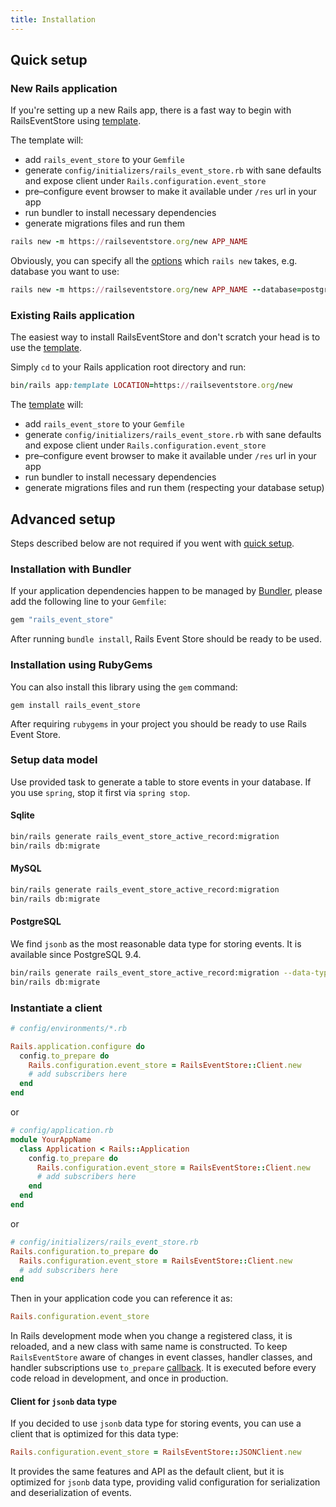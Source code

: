 ```yaml
---
title: Installation
---
```



## Quick setup

### New Rails application

If you're setting up a new Rails app, there is a fast way to begin with RailsEventStore using [template](https://railseventstore.org/new).

The template will:

- add `rails_event_store` to your `Gemfile`
- generate `config/initializers/rails_event_store.rb` with sane defaults and expose client under `Rails.configuration.event_store`
- pre–configure event browser to make it available under `/res` url in your app
- run bundler to install necessary dependencies
- generate migrations files and run them

```ruby
rails new -m https://railseventstore.org/new APP_NAME
```

<AsciinemaWidget
  src="https://asciinema.org/a/554171.js"
  id="asciicast-554171"
/>

Obviously, you can specify all the [options](https://guides.rubyonrails.org/command_line.html#rails-new) which `rails new` takes, e.g. database you want to use:

```ruby
rails new -m https://railseventstore.org/new APP_NAME --database=postgresql
```

### Existing Rails application

The easiest way to install RailsEventStore and don't scratch your head is to use the [template](https://railseventstore.org/new).

Simply `cd` to your Rails application root directory and run:

```ruby
bin/rails app:template LOCATION=https://railseventstore.org/new
```
<AsciinemaWidget
id="asciicast-554180" src="https://asciinema.org/a/554180.js"
/>

The <a href="https://railseventstore.org/new">template</a> will:

- add `rails_event_store` to your `Gemfile`
- generate `config/initializers/rails_event_store.rb` with sane defaults and expose client under `Rails.configuration.event_store`
- pre–configure event browser to make it available under `/res` url in your app
- run bundler to install necessary dependencies
- generate migrations files and run them (respecting your database setup)

## Advanced setup

Steps described below are not required if you went with [quick setup](#quick-setup).

### Installation with Bundler

If your application dependencies happen to be managed by [Bundler](http://bundler.io/), please add the following line to your `Gemfile`:

```ruby
gem "rails_event_store"
```

After running `bundle install`, Rails Event Store should be ready to be used.

### Installation using RubyGems

You can also install this library using the `gem` command:

```
gem install rails_event_store
```

After requiring `rubygems` in your project you should be ready to use Rails Event Store.

### Setup data model

Use provided task to generate a table to store events in your database.
If you use `spring`, stop it first via `spring stop`.

#### Sqlite

```bash
bin/rails generate rails_event_store_active_record:migration
bin/rails db:migrate
```

#### MySQL

```bash
bin/rails generate rails_event_store_active_record:migration
bin/rails db:migrate
```

#### PostgreSQL

We find `jsonb` as the most reasonable data type for storing events. It is available since PostgreSQL 9.4.

```bash
bin/rails generate rails_event_store_active_record:migration --data-type=jsonb
bin/rails db:migrate
```

### Instantiate a client

```ruby
# config/environments/*.rb

Rails.application.configure do
  config.to_prepare do
    Rails.configuration.event_store = RailsEventStore::Client.new
    # add subscribers here
  end
end
```

or

```ruby
# config/application.rb
module YourAppName
  class Application < Rails::Application
    config.to_prepare do
      Rails.configuration.event_store = RailsEventStore::Client.new
      # add subscribers here
    end
  end
end
```

or

```ruby
# config/initializers/rails_event_store.rb
Rails.configuration.to_prepare do
  Rails.configuration.event_store = RailsEventStore::Client.new
  # add subscribers here
end
```

Then in your application code you can reference it as:

```ruby
Rails.configuration.event_store
```

In Rails development mode when you change a registered class, it is reloaded, and a new class with same name is constructed. To keep `RailsEventStore` aware of changes in event classes, handler classes, and handler subscriptions use `to_prepare` [callback](http://api.rubyonrails.org/classes/Rails/Railtie/Configuration.html#method-i-to_prepare). It is executed before every code reload in development, and once in production.

#### Client for `jsonb` data type

If you decided to use `jsonb` data type for storing events, you can use a client that is optimized for this data type:

```ruby
Rails.configuration.event_store = RailsEventStore::JSONClient.new
```

It provides the same features and API as the default client, but it is optimized for `jsonb` data type, providing valid configuration for serialization and deserialization of events.
